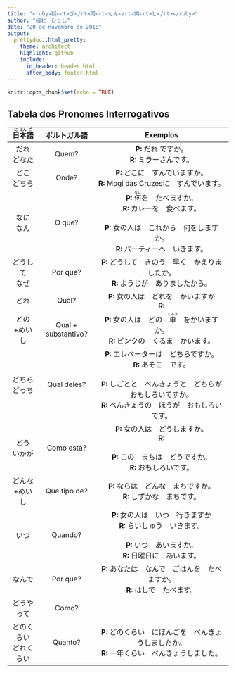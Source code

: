 ```yaml
---
title: "<ruby>疑<rt>ぎ</rt>問<rt>もん</rt>詞<rt>し</rt></ruby>"
author: "植北　ひとし"
date: "20 de novembro de 2018"
output:
  prettydoc::html_pretty:
    theme: architect
    highlight: github
    include:
      in_header: header.html
      after_body: footer.html
---
```


```r
knitr::opts_chunk$set(echo = TRUE)
```

## Tabela dos Pronomes Interrogativos

|<ruby>日<rt>に</rt>本<rt>ほん</rt>語<rt>ご</rt></ruby>|ポルトガル語|Exemplos|
|:---------:|:------------------:|:---------------------------------------------:|
|だれ<br>どなた|Quem?|**P: **だれ ですか。<br>**R: ** ミラーさんです。|
|どこ<br>どちら|Onde?|**P: **どこに　すんでいますか。<br>**R: **Mogi das Cruzesに　すんでいます。|
|なに<br>なん|O que?|**P: ** <ruby>何<rt>なに</rt></ruby>を　たべますか。<br>**R: **カレーを　食べます。<br><br> **P: ** 女の人は　これから　何をしますか。<br>**R: **パーティーへ　いきます。|
|どうして<br>なぜ|Por que?|**P: **どうして　きのう　早く　かえりましたか。<br>**R: **ようじが　ありましたから。|
|どれ|Qual?|**P: ** 女の人は　どれを　かいますか<br> **R: ** |
|どの+めいし|Qual + substantivo?|**P: **女の人は　どの　<ruby>車<rt>くるま</rt></ruby>　をかいますか。<br>**R: **ピンクの　くるま　かいます。|
|どちら<br>どっち|Qual deles?|**P: **エレベーターは　どちらですか。<br>**R: **あそこ　です。<br><br>**P: **しごとと　べんきょうと　どちらが　おもしろいですか。<br>**R: **べんきょうの　ほうが　おもしろいです。|
|どう<br>いかが|Como está?|**P: **女の人は　どうしますか。<br>**R: **<br><br>**P: ** この　まちは　どうですか。<br>**R: **おもしろいです。|
|どんな+めいし|Que tipo de?|**P: **ならは　どんな　まちですか。<br>**R: **しずかな　まちです。|
|いつ|Quando?|**P: **女の人は　いつ　行きますか<br>**R: **らいしゅう　いきます。<br><br>**P: ** いつ　あいますか。<br>**R: **日曜日に　あいます。|
|なんで|Por que?|**P: **あなたは　なんで　ごはんを　たべますか。<br>**R: **はしで　たべます。|
|どうやって|Como?||
|どのくらい<br>どれくらい|Quanto?|**P: **どのくらい　にほんごを　べんきょうしましたか。<br>**R: **一年くらい　べんきょうしました。|





